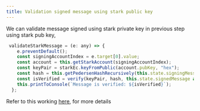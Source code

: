 ```yaml
---
title: Validation signed message using stark public key
---
```


We can validate message signed using stark private key in previous step using stark pub key,

```js
 validateStarkMessage = (e: any) => {
    e.preventDefault();
    const signingAccountIndex = e.target[0].value;
    const account = this.getStarkAccount(signingAccountIndex);
    const keyPair = starkEc.keyFromPublic(account.pubKey, "hex");
    const hash = this.getPedersenHashRecursively(this.state.signingMessage as string);
    const isVerified = verify(keyPair, hash, this.state.signedMessage as unknown as ec.Signature);
    this.printToConsole(`Message is verified: ${isVerified}`);
  };
```

Refer to this working [here](https://github.com/torusresearch/customauth/tree/master/examples/starkware-react-example), for more details
